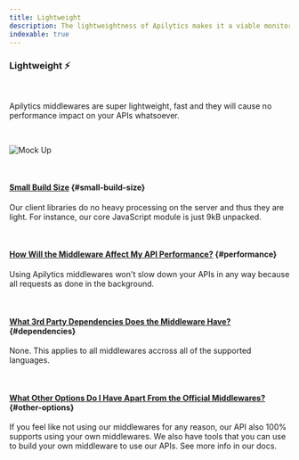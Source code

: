 ```yaml
---
title: Lightweight
description: The lightweightness of Apilytics makes it a viable monitoring solution for your application.
indexable: true
---
```


### Lightweight ⚡

<br />

<p className="text-xl">
  Apilytics middlewares are super lightweight, fast and they will cause no performance impact on
  your APIs whatsoever.
</p>

<br />

![Mock Up](/mock-ups/time-frame.gif)

<br />

#### [Small Build Size](#small-build-size) {#small-build-size}

Our client libraries do no heavy processing on the server and thus they are light.
For instance, our core JavaScript module is just <ExternalLink href="https://www.npmjs.com/package/@apilytics/core">9kB unpacked</ExternalLink>.

<br />

#### [How Will the Middleware Affect My API Performance?](#performance) {#performance}

Using Apilytics middlewares won't slow down your APIs in any way because all requests as done in the background.

<br />

#### [What 3rd Party Dependencies Does the Middleware Have?](#dependencies) {#dependencies}

None. This applies to all middlewares accross all of the supported languages.

<br />

#### [What Other Options Do I Have Apart From the Official Middlewares?](#other-options) {#other-options}

If you feel like not using our middlewares for any reason, our API also 100% supports using your own middlewares.
We also have tools that you can use to build your own middleware to use our APIs. See more info in our <Link href={routes.byom}>docs</Link>.
